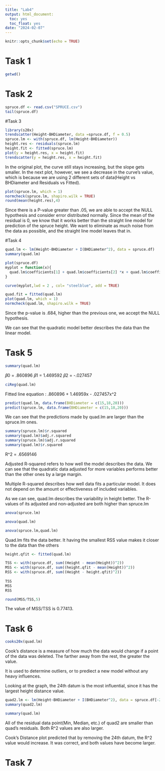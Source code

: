 ```yaml
---
title: "Lab4"
output: html_document:
  toc: yes
  toc_float: yes
date: "2024-02-07"
---
```


```r
knitr::opts_chunk$set(echo = TRUE)
```

# Task 1
```r
getwd()
```

# Task 2
```r
spruce.df <- read.csv("SPRUCE.csv")
tail(spruce.df)
```

#Task 3

```r
library(s20x)
trendscatter(Height~BHDiameter, data =spruce.df, f = 0.5)
spruce.lm <- with(spruce.df, lm(Height~BHDiameter))
height.res <- residuals(spruce.lm)
height.fit <- fitted(spruce.lm)
plot(y = height.res, x = height.fit)
trendscatter(y = height.res, x = height.fit)
```

In the original plot, the curve still stays increasing, but the slope gets smaller. In the next plot, however, we see a decrease in the curve's value, which is because we are using 2 different sets of data(Height vs BHDiameter and Residuals vs Fitted).

```r
plot(spruce.lm, which = 1)
normcheck(spruce.lm, shapiro.wilk = TRUE)
round(mean(height.res),4)
```
Since there is a P-value greater than .05, we are able to accept the NULL hypothesis and consider error distributed normally.
Since the mean of the residual is 0, we know that it works better than the straight line model for prediction of the spruce height. We want to eliminate as much noise from the data as possible, and the straight line model leaves that in.

#Task 4

```r
quad.lm <- lm(Height~BHDiameter + I(BHDiameter^2), data = spruce.df)
summary(quad.lm)
```
```r
plot(spruce.df)
myplot = function(x){
  quad.lm$coefficients[1] + quad.lm$coefficients[2] *x + quad.lm$coefficients[3] * x ^2
}

curve(myplot,lwd = 2 , col= "steelblue", add = TRUE)

quad.fit = fitted(quad.lm)
plot(quad.lm, which = 1)
normcheck(quad.lm, shapiro.wilk = TRUE)

```
Since the p-value is .684, higher than the previous one, we accept the NULL hypothesis. 

We can see that the quadratic model better describes the data than the linear model.

# Task 5

```r
summary(quad.lm)
```

𝛽0 = .860896
𝛽1 = 1.469592
𝛽2 = -.027457

```r
ciReg(quad.lm)
```

Fitted line equation : .860896 + 1.46959x - .027457x^2

```r
predict(quad.lm, data.frame(BHDiameter = c(15,18,20)))
predict(spruce.lm, data.frame(BHDiameter = c(15,18,20)))
```

We can see that the predictions made by quad.lm are larger than the spruce.lm ones. 

```r
summary(spruce.lm)$r.squared
summary(quad.lm)$adj.r.squared
summary(spruce.lm)$adj.r.squared
summary(quad.lm)$r.squared
```
R^2 = .6569146


Adjusted R-squared refers to how well the model describes the data. We can see that the quadratic data adjusted for more variables performs better than the other ones by a large margin.

Multiple R-squared describes how well data fits a particular model. It does not depend on the amount or effectiveness of included variables. 
 
As we can see, quad.lm describes the variability in height better. The R-values of its adjusted and non-adjusted are both higher than spruce.lm

```r
anova(spruce.lm)
```
```r
anova(quad.lm)
```
```r
anova(spruce.lm,quad.lm)
```

Quad.lm fits the data better. It having the smallest RSS value makes it closer to the data than the others

```r
height.qfit <- fitted(quad.lm)

TSS <- with(spruce.df, sum((Height - mean(Height))^2))
MSS <- with(spruce.df, sum((height.qfit - mean(Height))^2))
RSS <- with(spruce.df, sum((Height - height.qfit)^2))
            
TSS
MSS
RSS

round(MSS/TSS,5)
```

The value of MSS/TSS is 0.77413.

# Task 6

```r
cooks20x(quad.lm)
```
Cook's distance is a measure of how much the data would change if a point of the data was deleted. The farther away from the rest, the greater the value.

It is used to determine outliers, or to prediect a new model without any heavy influences. 


Looking at the graph, the 24th datum is the most influential, since it has the largest height distance value.

```r
quad2.lm <- lm(Height~BHDiameter + I(BHDiameter^2), data = spruce.df[-24,])
summary(quad2.lm)
```
```r
summary(quad.lm)
```
All of the residual data point(Min, Median, etc.) of quad2 are smaller than quad's residuals. Both R^2 values are also larger.

Cook's Distance plot predicted that by removing the 24th datum, the R^2 value would increase. It was correct, and both values have become larger.

# Task 7


